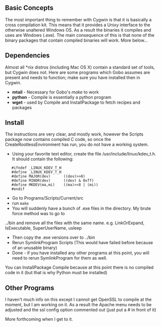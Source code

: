 ==Basic Concepts==
The most important thing to remember with Cygwin is that it is basically a cross compilation kit.
This means that it provides a Unixy interface to the otherwise unaltered Windows OS.
As a result the binaries it compiles and uses are Windows (.exe).  The main consequence of this is 
that none of the binary packages that contain compiled binaries will work.  More below...

==Dependencies==
Almost all *nix distros (including Mac OS X) contain a standard set of tools, but Cygwin does not.  Here are 
some programs which Gobo assumes are present and needs to function; make sure you have installed then in Cygwin.
* '''mtail''' - Necessary for Gobo's ''make'' to work
* '''python''' - Compile is essentially a python program
* '''wget''' - used by Compile and InstallPackage to fetch recipes and packages

==Install==

The instructions are very clear, and mostly work, however the Scripts package now contains 
compiled C code, so once the CreateRootlessEnvironment has run, you do not have a working system.
* Using your favorite text editor, create the file /usr/include/linux/kdev_t.h. It should contain the following:

    #ifndef _LINUX_KDEV_T_H 
    #define _LINUX_KDEV_T_H 
    #define MAJOR(dev)      ((dev)>>8) 
    #define MINOR(dev)      ((dev) & 0xff) 
    #define MKDEV(ma,mi)    ((ma)<<8 | (mi)) 
    #endif 

* Go to Programs/Scripts/Current/src
* run <code>make</code>
* You will suddenly have a bunch of .exe files in the directory.  My brute force method was to go to 
../bin and remove all the files with the same name. e.g. LinkOrExpand, IsExecutable, SuperUserName, usleep
* Then copy the .exe versions over to ../bin
* Rerun SymlinkProgram Scripts (This would have failed before because of an unusable binary)
* Done - if you have installed any other programs at this point, you will need to rerun SymlinkProgram for them as well.

You can InstallPackage Compile because at this point there is no compiled code in it (but that is why Python must be installed)

==Other Programs==
I haven't much info on this except I cannot get OpenSSL to compile at the moment, but I am working on it.
As a result the Apache menu needs to be adjusted and the ssl config option commented out (just put a # in front of it)

More forthcoming when I get to it.

{{Platforms}}
